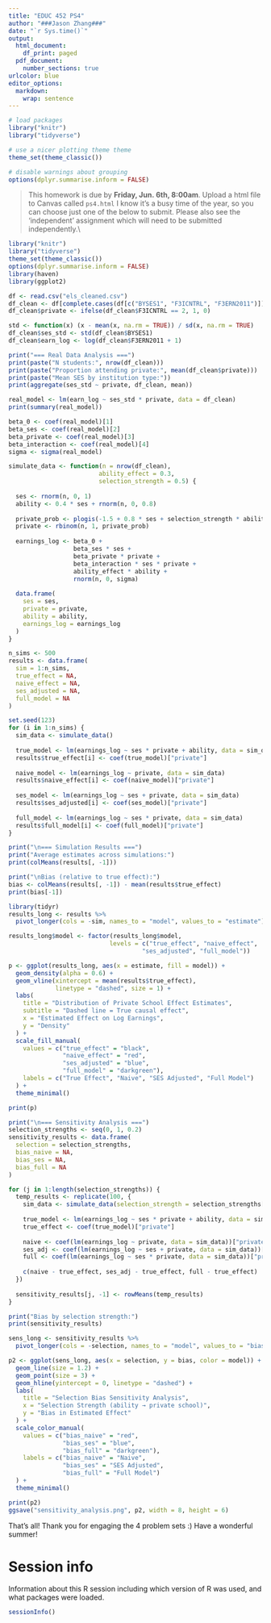 ```yaml
---
title: "EDUC 452 PS4"
author: "###Jason Zhang###"
date: "`r Sys.time()`"
output:
  html_document:
    df_print: paged
  pdf_document:
    number_sections: true
urlcolor: blue
editor_options: 
  markdown: 
    wrap: sentence
---
```


```r
# load packages
library("knitr")
library("tidyverse")

# use a nicer plotting theme theme
theme_set(theme_classic())

# disable warnings about grouping
options(dplyr.summarise.inform = FALSE)
```

> This homework is due by **Friday, Jun. 6th, 8:00am**.
> Upload a html file to Canvas called `ps4.html` I know it’s a busy time of the year, so you can choose just one of the below to submit.
> Please also see the ‘independent’ assignment which will need to be submitted independently.\\

```r
library("knitr")
library("tidyverse")
theme_set(theme_classic())
options(dplyr.summarise.inform = FALSE)
library(haven)
library(ggplot2)

df <- read.csv("els_cleaned.csv")
df_clean <- df[complete.cases(df[c("BYSES1", "F3ICNTRL", "F3ERN2011")]), ]
df_clean$private <- ifelse(df_clean$F3ICNTRL == 2, 1, 0)

std <- function(x) (x - mean(x, na.rm = TRUE)) / sd(x, na.rm = TRUE)
df_clean$ses_std <- std(df_clean$BYSES1)
df_clean$earn_log <- log(df_clean$F3ERN2011 + 1)

print("=== Real Data Analysis ===")
print(paste("N students:", nrow(df_clean)))
print(paste("Proportion attending private:", mean(df_clean$private)))
print(paste("Mean SES by institution type:"))
print(aggregate(ses_std ~ private, df_clean, mean))

real_model <- lm(earn_log ~ ses_std * private, data = df_clean)
print(summary(real_model))

beta_0 <- coef(real_model)[1]
beta_ses <- coef(real_model)[2]
beta_private <- coef(real_model)[3]
beta_interaction <- coef(real_model)[4]
sigma <- sigma(real_model)

simulate_data <- function(n = nrow(df_clean), 
                         ability_effect = 0.3,
                         selection_strength = 0.5) {
  
  ses <- rnorm(n, 0, 1)
  ability <- 0.4 * ses + rnorm(n, 0, 0.8)
  
  private_prob <- plogis(-1.5 + 0.8 * ses + selection_strength * ability)
  private <- rbinom(n, 1, private_prob)
  
  earnings_log <- beta_0 + 
                  beta_ses * ses + 
                  beta_private * private + 
                  beta_interaction * ses * private +
                  ability_effect * ability +
                  rnorm(n, 0, sigma)
  
  data.frame(
    ses = ses,
    private = private,
    ability = ability,
    earnings_log = earnings_log
  )
}

n_sims <- 500
results <- data.frame(
  sim = 1:n_sims,
  true_effect = NA,
  naive_effect = NA,
  ses_adjusted = NA,
  full_model = NA
)

set.seed(123)
for (i in 1:n_sims) {
  sim_data <- simulate_data()
  
  true_model <- lm(earnings_log ~ ses * private + ability, data = sim_data)
  results$true_effect[i] <- coef(true_model)["private"]
  
  naive_model <- lm(earnings_log ~ private, data = sim_data)
  results$naive_effect[i] <- coef(naive_model)["private"]
  
  ses_model <- lm(earnings_log ~ ses + private, data = sim_data)
  results$ses_adjusted[i] <- coef(ses_model)["private"]
  
  full_model <- lm(earnings_log ~ ses * private, data = sim_data)
  results$full_model[i] <- coef(full_model)["private"]
}

print("\n=== Simulation Results ===")
print("Average estimates across simulations:")
print(colMeans(results[, -1]))

print("\nBias (relative to true effect):")
bias <- colMeans(results[, -1]) - mean(results$true_effect)
print(bias[-1])

library(tidyr)
results_long <- results %>%
  pivot_longer(cols = -sim, names_to = "model", values_to = "estimate")

results_long$model <- factor(results_long$model, 
                            levels = c("true_effect", "naive_effect", 
                                     "ses_adjusted", "full_model"))

p <- ggplot(results_long, aes(x = estimate, fill = model)) +
  geom_density(alpha = 0.6) +
  geom_vline(xintercept = mean(results$true_effect), 
             linetype = "dashed", size = 1) +
  labs(
    title = "Distribution of Private School Effect Estimates",
    subtitle = "Dashed line = True causal effect",
    x = "Estimated Effect on Log Earnings",
    y = "Density"
  ) +
  scale_fill_manual(
    values = c("true_effect" = "black", 
               "naive_effect" = "red", 
               "ses_adjusted" = "blue", 
               "full_model" = "darkgreen"),
    labels = c("True Effect", "Naive", "SES Adjusted", "Full Model")
  ) +
  theme_minimal()

print(p)

print("\n=== Sensitivity Analysis ===")
selection_strengths <- seq(0, 1, 0.2)
sensitivity_results <- data.frame(
  selection = selection_strengths,
  bias_naive = NA,
  bias_ses = NA,
  bias_full = NA
)

for (j in 1:length(selection_strengths)) {
  temp_results <- replicate(100, {
    sim_data <- simulate_data(selection_strength = selection_strengths[j])
    
    true_model <- lm(earnings_log ~ ses * private + ability, data = sim_data)
    true_effect <- coef(true_model)["private"]
    
    naive <- coef(lm(earnings_log ~ private, data = sim_data))["private"]
    ses_adj <- coef(lm(earnings_log ~ ses + private, data = sim_data))["private"]
    full <- coef(lm(earnings_log ~ ses * private, data = sim_data))["private"]
    
    c(naive - true_effect, ses_adj - true_effect, full - true_effect)
  })
  
  sensitivity_results[j, -1] <- rowMeans(temp_results)
}

print("Bias by selection strength:")
print(sensitivity_results)

sens_long <- sensitivity_results %>%
  pivot_longer(cols = -selection, names_to = "model", values_to = "bias")

p2 <- ggplot(sens_long, aes(x = selection, y = bias, color = model)) +
  geom_line(size = 1.2) +
  geom_point(size = 3) +
  geom_hline(yintercept = 0, linetype = "dashed") +
  labs(
    title = "Selection Bias Sensitivity Analysis",
    x = "Selection Strength (ability → private school)",
    y = "Bias in Estimated Effect"
  ) +
  scale_color_manual(
    values = c("bias_naive" = "red", 
               "bias_ses" = "blue", 
               "bias_full" = "darkgreen"),
    labels = c("bias_naive" = "Naive", 
               "bias_ses" = "SES Adjusted", 
               "bias_full" = "Full Model")
  ) +
  theme_minimal()

print(p2)
ggsave("sensitivity_analysis.png", p2, width = 8, height = 6)
```

That's all!
Thank you for engaging the 4 problem sets :) Have a wonderful summer!

# Session info

Information about this R session including which version of R was used, and what packages were loaded.

```r
sessionInfo()
```
